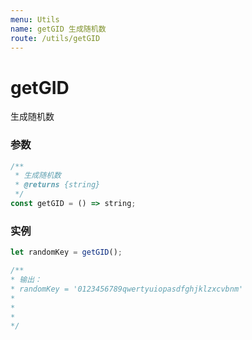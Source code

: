 ```yaml
---
menu: Utils
name: getGID 生成随机数
route: /utils/getGID
---
```


# getGID
生成随机数

### 参数

```typescript
/**
 * 生成随机数
 * @returns {string}
 */
const getGID = () => string;
```

### 实例

```javascript
let randomKey = getGID();

/**
* 输出：
* randomKey = '0123456789qwertyuiopasdfghjklzxcvbnm'
*
*
*
*/

```
